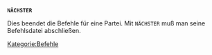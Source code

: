 <tt>'''NÄCHSTER'''<br /></tt>

Dies beendet die Befehle für eine Partei. Mit <tt>NÄCHSTER</tt> muß man seine Befehlsdatei abschließen.


[[Kategorie:Befehle]]